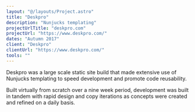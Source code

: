 ```yaml
---
layout: "@/layouts/Project.astro"
title: "Deskpro"
description: "Nunjucks templating"
projectUrlTitle: "deskpro.com"
projectUrl: "https://www.deskpro.com/"
dates: "Autumn 2017"
client: "Deskpro"
clientUrl: "https://www.deskpro.com/"
tools: ""
---
```


Deskpro was a large scale static site build that made extensive use of Nunjucks templating to speed development and promote code reusability.

Built virtually from scratch over a nine week period, development was built in tandem with rapid design and copy iterations as concepts were created and refined on a daily basis.

